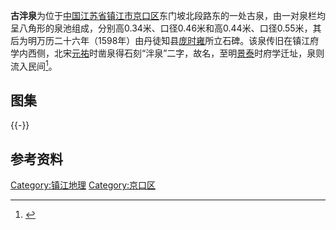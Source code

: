 {{文物保护单位
| 级别 = 市县级
| 省名 = 江苏省
| 市/县名 = 镇江市
| 图片 = [[File:Pan_Spring_in_Zhenjiang_02_2013-04.JPG|260px]]<br><small>古泮泉，2013年4月</small>
| 名称 = 古泮泉
| 编号 = 不详
| 分类 = 石刻
| 时代 = 宋、明
| 所在 = 京口区东门坡中山路口处
| 登录 = 1987年7月
}}
'''古泮泉'''为位于[[中国|中国]][[江苏省|江苏省]][[镇江市|镇江市]][[京口区|京口区]]东门坡北段路东的一处古泉，由一对泉栏均呈八角形的泉池组成，分别高0.34米、口径0.46米和高0.44米、口径0.55米，其后为明万历二十六年（1598年）由丹徒知县[[庞时雍|庞时雍]]所立石碑。该泉传旧在镇江府学内西侧，北宋[[元祐|元祐]]时凿泉得石刻“泮泉”二字，故名，至明[[景泰|景泰]]时府学迁址，泉则流入民间<ref>{{cite web|url=http://szb.zhenjiang.gov.cn/htmA/fangzhi/zj/5705.htm|title=《镇江市志-泉、井》|accessdate=2013-04-14|work=|publisher=镇江市志}}{{Dead link|date=2020年6月 |bot=InternetArchiveBot |fix-attempted=yes }}</ref>。
== 图集 ==
{{multiple image
| align  = left
| image1 = Pan Spring in Zhenjiang 01 2013-04.JPG
| width1 = 180
| caption1 = 古泮泉及泉亭
| image2 = Pan Spring in Zhenjiang 03 2013-04.JPG
| width2 = 180
| caption2 = 泉池近观
}}
{{-}}
==参考资料==
{{reflist|2}}
{{Jiangsu-stub}}
{{DEFAULTSORT:G}}
{{Commons category|Pan Spring}}
[[Category:镇江地理|Category:镇江地理]]
[[Category:京口区|Category:京口区]]